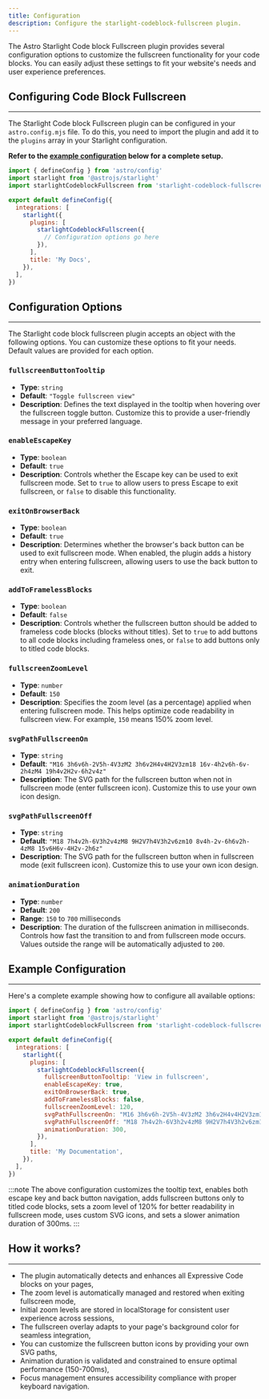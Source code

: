 ```yaml
---
title: Configuration
description: Configure the starlight-codeblock-fullscreen plugin.
---
```


The Astro Starlight Code block Fullscreen plugin provides several configuration options to customize the fullscreen functionality for your code blocks. You can easily adjust these settings to fit your website's needs and user experience preferences.

## Configuring Code Block Fullscreen
---

The Starlight Code block Fullscreen plugin can be configured in your `astro.config.mjs` file. To do this, you need to import the plugin and add it to the `plugins` array in your Starlight configuration.

**Refer to the [example configuration](#example-configuration) below for a complete setup.**

```javascript title="astro.config.mjs"
import { defineConfig } from 'astro/config'
import starlight from '@astrojs/starlight'
import starlightCodeblockFullscreen from 'starlight-codeblock-fullscreen'

export default defineConfig({
  integrations: [
    starlight({
      plugins: [
        starlightCodeblockFullscreen({
          // Configuration options go here
        }),
      ],
      title: 'My Docs',
    }),
  ],
})
```

## Configuration Options
---

The Starlight code block fullscreen plugin accepts an object with the following options. You can customize these options to fit your needs. Default values are provided for each option.

### `fullscreenButtonTooltip`

- **Type**: `string`
- **Default**: `"Toggle fullscreen view"`
- **Description**: Defines the text displayed in the tooltip when hovering over the fullscreen toggle button. Customize this to provide a user-friendly message in your preferred language.

### `enableEscapeKey`

- **Type**: `boolean`
- **Default**: `true`
- **Description**: Controls whether the Escape key can be used to exit fullscreen mode. Set to `true` to allow users to press Escape to exit fullscreen, or `false` to disable this functionality.

### `exitOnBrowserBack`

- **Type**: `boolean`
- **Default**: `true`
- **Description**: Determines whether the browser's back button can be used to exit fullscreen mode. When enabled, the plugin adds a history entry when entering fullscreen, allowing users to use the back button to exit.

### `addToFramelessBlocks`

- **Type**: `boolean`
- **Default**: `false`
- **Description**: Controls whether the fullscreen button should be added to frameless code blocks (blocks without titles). Set to `true` to add buttons to all code blocks including frameless ones, or `false` to add buttons only to titled code blocks.

### `fullscreenZoomLevel`

- **Type**: `number`
- **Default**: `150`
- **Description**: Specifies the zoom level (as a percentage) applied when entering fullscreen mode. This helps optimize code readability in fullscreen view. For example, `150` means 150% zoom level.

### `svgPathFullscreenOn`

- **Type**: `string`
- **Default**: `"M16 3h6v6h-2V5h-4V3zM2 3h6v2H4v4H2V3zm18 16v-4h2v6h-6v-2h4zM4 19h4v2H2v-6h2v4z"`
- **Description**: The SVG path for the fullscreen button when not in fullscreen mode (enter fullscreen icon). Customize this to use your own icon design.

### `svgPathFullscreenOff`

- **Type**: `string`
- **Default**: `"M18 7h4v2h-6V3h2v4zM8 9H2V7h4V3h2v6zm10 8v4h-2v-6h6v2h-4zM8 15v6H6v-4H2v-2h6z"`
- **Description**: The SVG path for the fullscreen button when in fullscreen mode (exit fullscreen icon). Customize this to use your own icon design.

### `animationDuration`

- **Type**: `number`
- **Default**: `200`
- **Range**: `150` to `700` milliseconds
- **Description**: The duration of the fullscreen animation in milliseconds. Controls how fast the transition to and from fullscreen mode occurs. Values outside the range will be automatically adjusted to `200`.

## Example Configuration
---

Here's a complete example showing how to configure all available options:

```javascript title="astro.config.mjs"
import { defineConfig } from 'astro/config'
import starlight from '@astrojs/starlight'
import starlightCodeblockFullscreen from 'starlight-codeblock-fullscreen'

export default defineConfig({
  integrations: [
    starlight({
      plugins: [
        starlightCodeblockFullscreen({
          fullscreenButtonTooltip: 'View in fullscreen',
          enableEscapeKey: true,
          exitOnBrowserBack: true,
          addToFramelessBlocks: false,
          fullscreenZoomLevel: 120,
          svgPathFullscreenOn: "M16 3h6v6h-2V5h-4V3zM2 3h6v2H4v4H2V3zm18 16v-4h2v6h-6v-2h4zM4 19h4v2H2v-6h2v4z",
          svgPathFullscreenOff: "M18 7h4v2h-6V3h2v4zM8 9H2V7h4V3h2v6zm10 8v4h-2v-6h6v2h-4zM8 15v6H6v-4H2v-2h6z",
          animationDuration: 300,
        }),
      ],
      title: 'My Documentation',
    }),
  ],
})
```

:::note
The above configuration customizes the tooltip text, enables both escape key and back button navigation, adds fullscreen buttons only to titled code blocks, sets a zoom level of 120% for better readability in fullscreen mode, uses custom SVG icons, and sets a slower animation duration of 300ms.
:::

## How it works?
---

- The plugin automatically detects and enhances all Expressive Code blocks on your pages,
- The zoom level is automatically managed and restored when exiting fullscreen mode,
- Initial zoom levels are stored in localStorage for consistent user experience across sessions,
- The fullscreen overlay adapts to your page's background color for seamless integration,
- You can customize the fullscreen button icons by providing your own SVG paths,
- Animation duration is validated and constrained to ensure optimal performance (150-700ms),
- Focus management ensures accessibility compliance with proper keyboard navigation.
